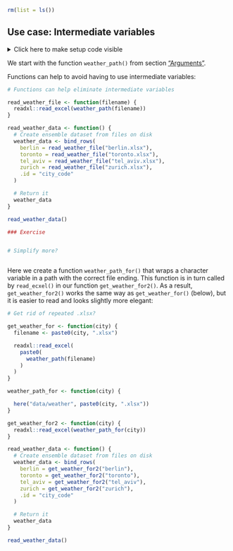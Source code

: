 ```r
rm(list = ls())
```


## Use case: Intermediate variables {#intermediate}

<details><summary>Click here to make setup code visible</summary>
```r
### Use case: Intermediate variables

```
```r
library(tidyverse)
library(here)

weather_path <- function(filename) {
  # Returned value
  here("data/weather", filename)
}
```
</details>

We start with the function `weather_path()` from section ["Arguments"](#args).

Functions can help to avoid having to use intermediate variables:

```r
# Functions can help eliminate intermediate variables
```
```r
read_weather_file <- function(filename) {
  readxl::read_excel(weather_path(filename))
}

read_weather_data <- function() {
  # Create ensemble dataset from files on disk
  weather_data <- bind_rows(
    berlin = read_weather_file("berlin.xlsx"),
    toronto = read_weather_file("toronto.xlsx"),
    tel_aviv = read_weather_file("tel_aviv.xlsx"),
    zurich = read_weather_file("zurich.xlsx"),
    .id = "city_code"
  )

  # Return it
  weather_data
}

read_weather_data()
```


```r
### Exercise
```
```r

```


```r
# Simplify more?
```
```r

```

Here we create a function `weather_path_for()` that wraps a character variable in a path with the correct file ending.
This function is in turn called by `read_ecxel()` in our function `get_weather_for2()`.
As a result, `get_weather_for2()` works the same way as `get_weather_for()` (below), but it is easier to read and looks slightly more elegant:

```r
# Get rid of repeated .xlsx?
```
```r

get_weather_for <- function(city) {
  filename <- paste0(city, ".xlsx")

  readxl::read_excel(
    paste0(
      weather_path(filename)
    )
  )
}

weather_path_for <- function(city) {

  here("data/weather", paste0(city, ".xlsx"))
}

get_weather_for2 <- function(city) {
  readxl::read_excel(weather_path_for(city))
}

read_weather_data <- function() {
  # Create ensemble dataset from files on disk
  weather_data <- bind_rows(
    berlin = get_weather_for2("berlin"),
    toronto = get_weather_for2("toronto"),
    tel_aviv = get_weather_for2("tel_aviv"),
    zurich = get_weather_for2("zurich"),
    .id = "city_code"
  )

  # Return it
  weather_data
}

read_weather_data()
```
